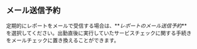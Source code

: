 ## メール送信予約

定期的にレポートをメールで受信する場合は、**_レポートのメール送信予約_**を選択してください。出勤直後に実行していたサービスチェックに関する手続きをメールチェックに置き換えることができます。

<ImgLang img='report_mail.png' desc='report mail' />
